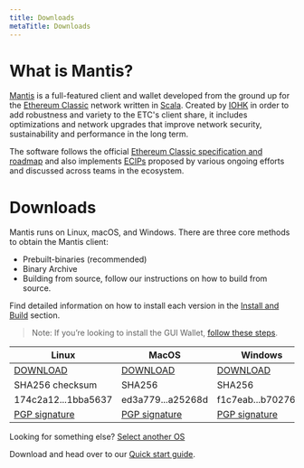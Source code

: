 ```yaml
---
title: Downloads
metaTitle: Downloads
---
```


# What is Mantis?

[Mantis](https://mantisproject.io) is a full-featured client and wallet developed from the ground up for the [Ethereum Classic](http://ethereumclassic.org/) network written in [Scala](https://www.scala-lang.org/). Created by [IOHK](http://iohk.io/) in order to add robustness and variety to the ETC's client share, it includes optimizations and network upgrades that improve network security, sustainability and performance in the long term.

The software follows the official [Ethereum Classic specification and roadmap](https://ethereumclassic.org/knowledge/roadmap) and also implements [ECIPs](https://ecips.ethereumclassic.org/) proposed by various ongoing efforts and discussed across teams in the ecosystem.

# Downloads

Mantis runs on Linux, macOS, and Windows.
There are three core methods to obtain the Mantis client:

* Prebuilt-binaries (recommended)
* Binary Archive
* Building from source, follow our instructions on how to build from source.

Find detailed information on how to install each version in the [Install and Build](#/install) section.

> Note: If you’re looking to install the GUI Wallet, [follow these steps](#/install#).

| Linux | MacOS | Windows |
| --- | --- | --- |
|  [DOWNLOAD](#) | [DOWNLOAD](#) | [DOWNLOAD](#) |
| SHA256 checksum | SHA256 | SHA256 |
| 174c2a12...1bba5637 | ed3a779...a25268d | f1c7eab...b70276a4 |
| [PGP signature](#) | [PGP signature](#) | [PGP signature](#) |

Looking for something else? [Select another OS](#)

Download and head over to our [Quick start guide](#/quick-start).

